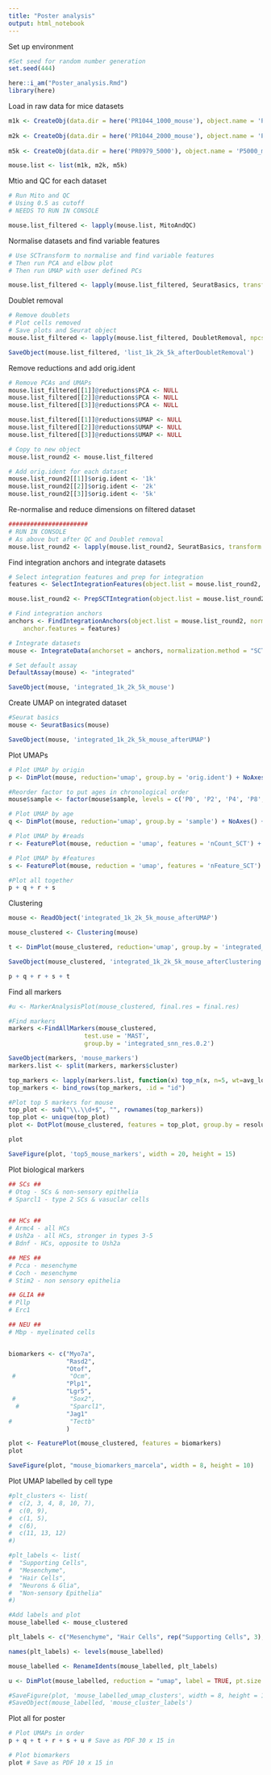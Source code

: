 ```yaml
---
title: "Poster analysis"
output: html_notebook
---
```


Set up environment
```r
#Set seed for random number generation
set.seed(444)

here::i_am("Poster_analysis.Rmd")
library(here)
```

Load in raw data for mice datasets
```r
m1k <- CreateObj(data.dir = here('PR1044_1000_mouse'), object.name = 'P1000_mouse_raw')
  
m2k <- CreateObj(data.dir = here('PR1044_2000_mouse'), object.name = 'P2000_mouse_raw')
  
m5k <- CreateObj(data.dir = here('PR0979_5000'), object.name = 'P5000_mouse_raw')

mouse.list <- list(m1k, m2k, m5k)
```

Mtio and QC for each dataset
```r
# Run Mito and QC
# Using 0.5 as cutoff
# NEEDS TO RUN IN CONSOLE

mouse.list_filtered <- lapply(mouse.list, MitoAndQC)

```

Normalise datasets and find variable features
```r
# Use SCTransform to normalise and find variable features
# Then run PCA and elbow plot
# Then run UMAP with user defined PCs

mouse.list_filtered <- lapply(mouse.list_filtered, SeuratBasics, transform = T)

```

Doublet removal

```r
# Remove doublets
# Plot cells removed
# Save plots and Seurat object
mouse.list_filtered <- lapply(mouse.list_filtered, DoubletRemoval, npcs = 50)

SaveObject(mouse.list_filtered, 'list_1k_2k_5k_afterDoubletRemoval')
```

Remove reductions and add orig.ident

```r
# Remove PCAs and UMAPs
mouse.list_filtered[[1]]@reductions$PCA <- NULL
mouse.list_filtered[[2]]@reductions$PCA <- NULL
mouse.list_filtered[[3]]@reductions$PCA <- NULL

mouse.list_filtered[[1]]@reductions$UMAP <- NULL
mouse.list_filtered[[2]]@reductions$UMAP <- NULL
mouse.list_filtered[[3]]@reductions$UMAP <- NULL

# Copy to new object
mouse.list_round2 <- mouse.list_filtered

# Add orig.ident for each dataset
mouse.list_round2[[1]]$orig.ident <- '1k'
mouse.list_round2[[2]]$orig.ident <- '2k'
mouse.list_round2[[3]]$orig.ident <- '5k'

```

Re-normalise and reduce dimensions on filtered dataset
```r
######################
# RUN IN CONSOLE
# As above but after QC and Doublet removal
mouse.list_round2 <- lapply(mouse.list_round2, SeuratBasics, transform = T)

```

Find integration anchors and integrate datasets

```r

# Select integration features and prep for integration
features <- SelectIntegrationFeatures(object.list = mouse.list_round2, nfeatures = 10000)

mouse.list_round2 <- PrepSCTIntegration(object.list = mouse.list_round2, anchor.features = features)

# Find integration anchors
anchors <- FindIntegrationAnchors(object.list = mouse.list_round2, normalization.method = "SCT",
    anchor.features = features)

# Integrate datasets
mouse <- IntegrateData(anchorset = anchors, normalization.method = "SCT")

# Set default assay
DefaultAssay(mouse) <- "integrated"

SaveObject(mouse, 'integrated_1k_2k_5k_mouse')
```

Create UMAP on integrated dataset

```r

#Seurat basics
mouse <- SeuratBasics(mouse)

SaveObject(mouse, 'integrated_1k_2k_5k_mouse_afterUMAP')

```

Plot UMAPs
```r

# Plot UMAP by origin
p <- DimPlot(mouse, reduction='umap', group.by = 'orig.ident') + NoAxes() + ggtitle('Mouse UMAP by dataset')

#Reorder factor to put ages in chronological order
mouse$sample <- factor(mouse$sample, levels = c('P0', 'P2', 'P4', 'P8', 'P11', 'P14', 'P21'))

# Plot UMAP by age
q <- DimPlot(mouse, reduction='umap', group.by = 'sample') + NoAxes() + ggtitle('Mouse UMAP by age')

# Plot UMAP by #reads
r <- FeaturePlot(mouse, reduction = 'umap', features = 'nCount_SCT') + NoAxes() + ggtitle('Mouse UMAP by nReads (normalised)')

# Plot UMAP by #features
s <- FeaturePlot(mouse, reduction = 'umap', features = 'nFeature_SCT') + NoAxes() + ggtitle('Mouse UMAP by nFeatures (normalised)')

#Plot all together
p + q + r + s

```

Clustering 

```r

mouse <- ReadObject('integrated_1k_2k_5k_mouse_afterUMAP')

mouse_clustered <- Clustering(mouse)

t <- DimPlot(mouse_clustered, reduction='umap', group.by = 'integrated_snn_res.0.2') + NoAxes() + ggtitle('Mouse UMAP by cluster')

SaveObject(mouse_clustered, 'integrated_1k_2k_5k_mouse_afterClustering')

p + q + r + s + t
```
Find all markers
```r

#u <- MarkerAnalysisPlot(mouse_clustered, final.res = final.res)

#Find markers
markers <-FindAllMarkers(mouse_clustered, 
                     test.use = 'MAST', 
                     group.by = 'integrated_snn_res.0.2')

SaveObject(markers, 'mouse_markers')
markers.list <- split(markers, markers$cluster)

top_markers <- lapply(markers.list, function(x) top_n(x, n=5, wt=avg_log2FC))
top_markers <- bind_rows(top_markers, .id = "id")

#Plot top 5 markers for mouse
top_plot <- sub("\\.\\d+$", "", rownames(top_markers))
top_plot <- unique(top_plot)
plot <- DotPlot(mouse_clustered, features = top_plot, group.by = resolution) + coord_flip()

plot

SaveFigure(plot, 'top5_mouse_markers', width = 20, height = 15)
```
Plot biological markers
```r
## SCs ##
# Otog - SCs & non-sensory epithelia
# Sparcl1 - type 2 SCs & vasuclar cells


## HCs ##
# Armc4 - all HCs
# Ush2a - all HCs, stronger in types 3-5
# Bdnf - HCs, opposite to Ush2a

## MES ##
# Pcca - mesenchyme
# Coch - mesenchyme
# Stim2 - non sensory epithelia

## GLIA ##
# Pllp
# Erc1 

## NEU ##
# Mbp - myelinated cells


biomarkers <- c("Myo7a",
                "Rasd2",
                "Otof",
 #               "Ocm", 
                "Plp1",
                "Lgr5",
 #               "Sox2",
  #              "Sparcl1",
                "Jag1"
#                "Tectb"
                )

plot <- FeaturePlot(mouse_clustered, features = biomarkers)
plot

SaveFigure(plot, "mouse_biomarkers_marcela", width = 8, height = 10)
```

Plot UMAP labelled by cell type
```r

#plt_clusters <- list(
#  c(2, 3, 4, 8, 10, 7),
#  c(0, 9),
#  c(1, 5),
#  c(6),
#  c(11, 13, 12)
#)

#plt_labels <- list(
#  "Supporting Cells",
#  "Mesenchyme",
#  "Hair Cells",
#  "Neurons & Glia",
#  "Non-sensory Epithelia"
#)

#Add labels and plot
mouse_labelled <- mouse_clustered

plt_labels <- c("Mesenchyme", "Hair Cells", rep("Supporting Cells", 3), "Hair Cells", "Neurons & Glia", 'Supporting Cells', 'Neurons & Glia', "Mesenchyme", 'Supporting Cells', rep('NS Epithelia', 3), rep('Neurons & Glia', 3))

names(plt_labels) <- levels(mouse_labelled)

mouse_labelled <- RenameIdents(mouse_labelled, plt_labels)

u <- DimPlot(mouse_labelled, reduction = "umap", label = TRUE, pt.size = 0.5) + NoLegend() + NoAxes()

#SaveFigure(plot, 'mouse_labelled_umap_clusters', width = 8, height = 10)
#SaveObject(mouse_labelled, 'mouse_cluster_labels')
```

Plot all for poster
```R

# Plot UMAPs in order
p + q + t + r + s + u # Save as PDF 30 x 15 in

# Plot biomarkers
plot # Save as PDF 10 x 15 in

```

